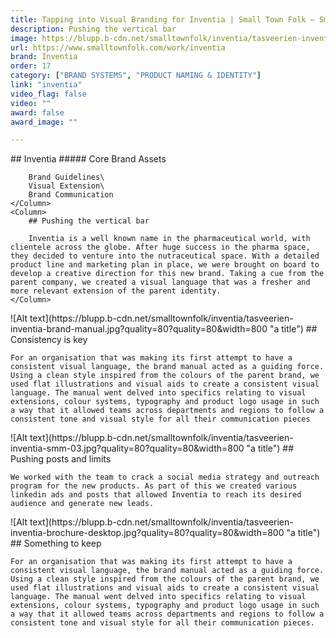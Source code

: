 ```yaml
---
title: Tapping into Visual Branding for Inventia | Small Town Folk — Small Town Folk
description: Pushing the vertical bar
image: https://blupp.b-cdn.net/smalltownfolk/inventia/tasveerien-inventia-cover-desktop.jpg?quality=80
url: https://www.smalltownfolk.com/work/inventia
brand: Inventia 
order: 17
category: ["BRAND SYSTEMS", "PRODUCT NAMING & IDENTITY"]
link: "inventia"
video_flag: false
video: ""
award: false
award_image: ""

---
```


<Column2>
    <Column>
        ## Inventia
        ##### Core Brand Assets


        Brand Guidelines\
        Visual Extension\
        Brand Communication
    </Column>
    <Column>  
        ## Pushing the vertical bar
        
        Inventia is a well known name in the pharmaceutical world, with clientele across the globe. After huge success in the pharma space, they decided to venture into the nutraceutical space. With a detailed product line and marketing plan in place, we were brought on board to develop a creative direction for this new brand. Taking a cue from the parent company, we created a visual language that was a fresher and more relevant extension of the parent identity.
    </Column>
</Column2>

<Column>
    ![Alt text](https://blupp.b-cdn.net/smalltownfolk/inventia/tasveerien-inventia-brand-manual.jpg?quality=80?quality=80&width=800 "a title") 
</Column>

<Column>
    ## Consistency is key

    For an organisation that was making its first attempt to have a consistent visual language, the brand manual acted as a guiding force. Using a clean style inspired from the colours of the parent brand, we used flat illustrations and visual aids to create a consistent visual language. The manual went delved into specifics relating to visual extensions, colour systems, typography and product logo usage in such a way that it allowed teams across departments and regions to follow a consistent tone and visual style for all their communication pieces
</Column>

<Column>
    ![Alt text](https://blupp.b-cdn.net/smalltownfolk/inventia/tasveerien-inventia-smm-03.jpg?quality=80?quality=80&width=800 "a title") 
</Column>

<Column>
    ## Pushing posts and limits

    We worked with the team to crack a social media strategy and outreach program for the new products. As part of this we created various linkedin ads and posts that allowed Inventia to reach its desired audience and generate new leads.
</Column>

<Column>
    ![Alt text](https://blupp.b-cdn.net/smalltownfolk/inventia/tasveerien-inventia-brochure-desktop.jpg?quality=80?quality=80&width=800 "a title") 
</Column>

<Column>
    ## Something to keep

    For an organisation that was making its first attempt to have a consistent visual language, the brand manual acted as a guiding force. Using a clean style inspired from the colours of the parent brand, we used flat illustrations and visual aids to create a consistent visual language. The manual went delved into specifics relating to visual extensions, colour systems, typography and product logo usage in such a way that it allowed teams across departments and regions to follow a consistent tone and visual style for all their communication pieces. 
</Column>
